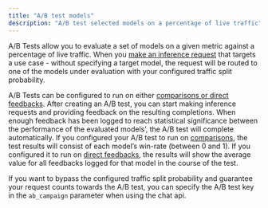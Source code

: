 ```yaml
---
title: "A/B test models"
description: "A/B test selected models on a percentage of live traffic"
---
```

A/B Tests allow you to evaluate a set of models on a given metric against a percentage of live traffic. When you
[make an inference request](/get-started/inference) that targets a use case - without specifying a target model,
the request will be routed to one of the models under evaluation with your configured traffic split probability. 

A/B Tests can be configured to run on either [comparisons or direct feedbacks](/get-started/feedback#supported-feedback-types). 
After creating an A/B test, you can start making inference requests and providing feedback on the resulting completions. 
When enough feedback has been logged to reach statistical significance between the performance of the evaluated models’, the A/B test will complete automatically.
If you configured your A/B test to run on [comparisons](/get-started/feedback#logging-comparisons), the test results will consist of each model’s win-rate (between 0 and 1).
If you configured it to run on [direct feedbacks](/get-started/feedback#logging-direct-feedbacks), the results will show the average value for all feedbacks logged for that model in the course of the test.

If you want to bypass the configured traffic split probability and guarantee your request counts towards the A/B test,
you can specify the A/B test key in the `ab_campaign` parameter when using the chat api.

